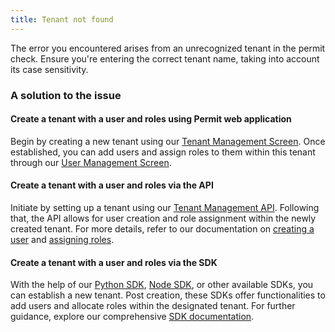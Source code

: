 ```yaml
---
title: Tenant not found
---
```


<p className="intro-paragraph">The error you encountered arises from an unrecognized tenant in the permit check. Ensure you're entering the correct tenant name,
taking into account its case sensitivity. </p>

### A solution to the issue

#### Create a tenant with a user and roles using Permit web application

Begin by creating a new tenant using our [Tenant Management Screen](https://app.permit.io/user-management/tenants).
Once established, you can add users and assign roles to them within this tenant through our
[User Management Screen](https://app.permit.io/user-management/users).

#### Create a tenant with a user and roles via the API

Initiate by setting up a tenant using our [Tenant Management API](https://api.permit.io/v2/redoc#tag/Tenants/operation/create_tenant).
Following that, the API allows for user creation and role assignment within the newly created tenant. For more details, refer to our
documentation on [creating a user](https://api.permit.io/v2/redoc#tag/Users/operation/create_user) and
[assigning roles](https://api.permit.io/v2/redoc#tag/Role-Assignments/operation/assign_role).

#### Create a tenant with a user and roles via the SDK

With the help of our [Python SDK](/sdk/python/usage-example#create-a-tenant),
[Node SDK](/sdk/nodejs/tenant/create-tenant), or other available SDKs, you can establish a new tenant. Post creation,
these SDKs offer functionalities to add users and allocate roles within the designated tenant. For further guidance, explore our
comprehensive [SDK documentation](/sdk/sdks-overview).
